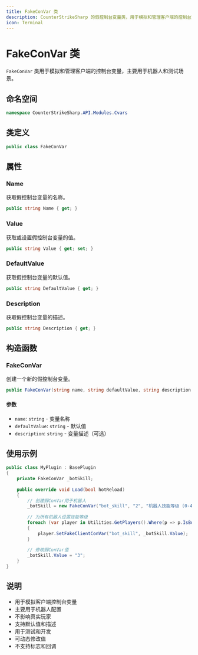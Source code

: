 ```yaml
---
title: FakeConVar 类
description: CounterStrikeSharp 的假控制台变量类，用于模拟和管理客户端的控制台变量
icon: Terminal
---
```


# FakeConVar 类

`FakeConVar` 类用于模拟和管理客户端的控制台变量，主要用于机器人和测试场景。

## 命名空间

```csharp
namespace CounterStrikeSharp.API.Modules.Cvars
```

## 类定义

```csharp
public class FakeConVar
```

## 属性

### Name

获取假控制台变量的名称。

```csharp
public string Name { get; }
```

### Value

获取或设置假控制台变量的值。

```csharp
public string Value { get; set; }
```

### DefaultValue

获取假控制台变量的默认值。

```csharp
public string DefaultValue { get; }
```

### Description

获取假控制台变量的描述。

```csharp
public string Description { get; }
```

## 构造函数

### FakeConVar

创建一个新的假控制台变量。

```csharp
public FakeConVar(string name, string defaultValue, string description = "")
```

#### 参数

- `name`: `string` - 变量名称
- `defaultValue`: `string` - 默认值
- `description`: `string` - 变量描述（可选）

## 使用示例

```csharp
public class MyPlugin : BasePlugin
{
    private FakeConVar _botSkill;
    
    public override void Load(bool hotReload)
    {
        // 创建假ConVar用于机器人
        _botSkill = new FakeConVar("bot_skill", "2", "机器人技能等级 (0-4)");
        
        // 为所有机器人设置技能等级
        foreach (var player in Utilities.GetPlayers().Where(p => p.IsBot))
        {
            player.SetFakeClientConVar("bot_skill", _botSkill.Value);
        }
        
        // 修改假ConVar值
        _botSkill.Value = "3";
    }
}
```

## 说明

- 用于模拟客户端控制台变量
- 主要用于机器人配置
- 不影响真实玩家
- 支持默认值和描述
- 用于测试和开发
- 可动态修改值
- 不支持标志和回调